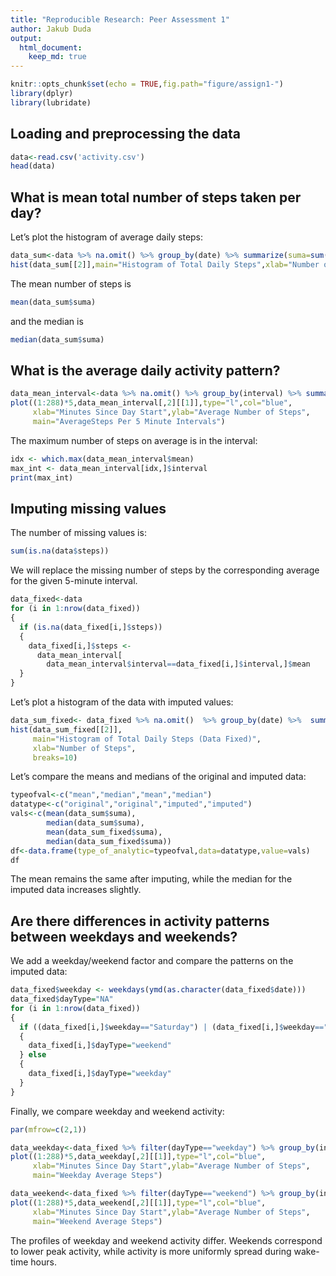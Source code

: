 ```yaml
---
title: "Reproducible Research: Peer Assessment 1"
author: Jakub Duda
output: 
  html_document:
    keep_md: true
---
```


```r
knitr::opts_chunk$set(echo = TRUE,fig.path="figure/assign1-")
library(dplyr)
library(lubridate)
```

## Loading and preprocessing the data

```r
data<-read.csv('activity.csv')
head(data)
```

## What is mean total number of steps taken per day?

Let's plot the histogram of average daily steps:

```r
data_sum<-data %>% na.omit() %>% group_by(date) %>% summarize(suma=sum(steps))
hist(data_sum[[2]],main="Histogram of Total Daily Steps",xlab="Number of Steps",breaks=10)
```

The mean number of steps is

```r
mean(data_sum$suma)
```

and the median is

```r
median(data_sum$suma)
```

## What is the average daily activity pattern?

```r
data_mean_interval<-data %>% na.omit() %>% group_by(interval) %>% summarize(mean=mean(steps))
plot((1:288)*5,data_mean_interval[,2][[1]],type="l",col="blue",
     xlab="Minutes Since Day Start",ylab="Average Number of Steps",
     main="AverageSteps Per 5 Minute Intervals")
```

The maximum number of steps on average is in the interval:

```r
idx <- which.max(data_mean_interval$mean)
max_int <- data_mean_interval[idx,]$interval
print(max_int)
```

## Imputing missing values

The number of missing values is:

```r
sum(is.na(data$steps))
```

We will replace the missing number of steps by the corresponding average for the given 5-minute interval.

```r
data_fixed<-data
for (i in 1:nrow(data_fixed))
{
  if (is.na(data_fixed[i,]$steps))
  {
    data_fixed[i,]$steps <-
      data_mean_interval[
        data_mean_interval$interval==data_fixed[i,]$interval,]$mean
  }
}
```

Let's plot a histogram of the data with imputed values:

```r
data_sum_fixed<- data_fixed %>% na.omit()  %>% group_by(date) %>%  summarize(suma=sum(steps))
hist(data_sum_fixed[[2]],
     main="Histogram of Total Daily Steps (Data Fixed)",
     xlab="Number of Steps",
     breaks=10)
```

Let's compare the means and medians of the original and imputed data:

```r
typeofval<-c("mean","median","mean","median")
datatype<-c("original","original","imputed","imputed")
vals<-c(mean(data_sum$suma),
        median(data_sum$suma),
        mean(data_sum_fixed$suma),
        median(data_sum_fixed$suma))
df<-data.frame(type_of_analytic=typeofval,data=datatype,value=vals)
df
```

The mean remains the same after imputing, while the median for the imputed data increases slightly.

## Are there differences in activity patterns between weekdays and weekends?

We add a weekday/weekend factor and compare the patterns on the imputed data:

```r
data_fixed$weekday <- weekdays(ymd(as.character(data_fixed$date)))
data_fixed$dayType="NA"
for (i in 1:nrow(data_fixed))
{
  if ((data_fixed[i,]$weekday=="Saturday") | (data_fixed[i,]$weekday=="Sunday"))
  {
    data_fixed[i,]$dayType="weekend"
  } else
  {
    data_fixed[i,]$dayType="weekday"
  } 
}
```

Finally, we compare weekday and weekend activity:
```r
par(mfrow=c(2,1))

data_weekday<-data_fixed %>% filter(dayType=="weekday") %>% group_by(interval) %>% summarize(mean=mean(steps))
plot((1:288)*5,data_weekday[,2][[1]],type="l",col="blue",
     xlab="Minutes Since Day Start",ylab="Average Number of Steps",
     main="Weekday Average Steps")

data_weekend<-data_fixed %>% filter(dayType=="weekend") %>% group_by(interval) %>% summarize(mean=mean(steps))
plot((1:288)*5,data_weekend[,2][[1]],type="l",col="blue",
     xlab="Minutes Since Day Start",ylab="Average Number of Steps",
     main="Weekend Average Steps")
```

The profiles of weekday and weekend activity differ. Weekends correspond to lower peak activity, while activity is more uniformly spread during wake-time hours.
